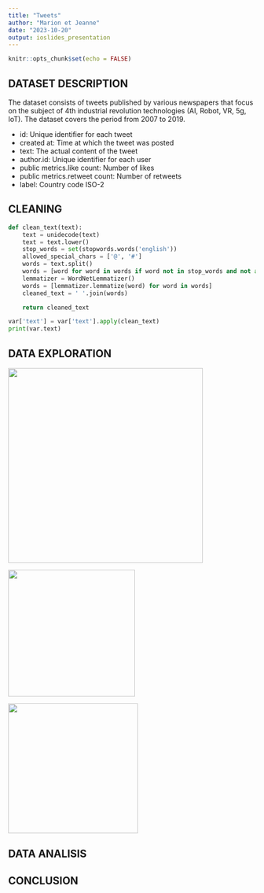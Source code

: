 ```yaml
---
title: "Tweets"
author: "Marion et Jeanne"
date: "2023-10-20"
output: ioslides_presentation
---
```


```r
knitr::opts_chunk$set(echo = FALSE)
```

## DATASET DESCRIPTION

The dataset consists of tweets published by various newspapers that focus on the subject of 4th industrial revolution technologies (AI, Robot, VR, 5g, IoT). The dataset covers the period from 2007 to 2019.

-   id: Unique identifier for each tweet
-   created at: Time at which the tweet was posted
-   text: The actual content of the tweet
-   author.id: Unique identifier for each user
-   public metrics.like count: Number of likes
-   public metrics.retweet count: Number of retweets
-   label: Country code ISO-2

## CLEANING

```python
def clean_text(text):
    text = unidecode(text)
    text = text.lower()
    stop_words = set(stopwords.words('english'))
    allowed_special_chars = ['@', '#']
    words = text.split()
    words = [word for word in words if word not in stop_words and not all(char in allowed_special_chars for char in word)]
    lemmatizer = WordNetLemmatizer()
    words = [lemmatizer.lemmatize(word) for word in words]
    cleaned_text = ' '.join(words)

    return cleaned_text

var['text'] = var['text'].apply(clean_text)
print(var.text)
```

## DATA EXPLORATION

![](Plots/Figure%20nbr%20of%20tweets%20by%20year.png){width="396"}

![](Plots/Figure%20like.png){width="258"}

![](Plots/Figure%20like.png){width="264"}


## DATA ANALISIS

## CONCLUSION
